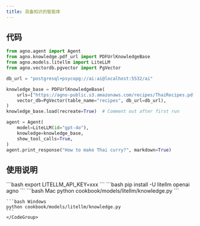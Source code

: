 ```yaml
---
title: 具备知识的智能体
---
```

## 代码

```python cookbook/models/litellm/knowledge.py
from agno.agent import Agent
from agno.knowledge.pdf_url import PDFUrlKnowledgeBase
from agno.models.litellm import LiteLLM
from agno.vectordb.pgvector import PgVector

db_url = "postgresql+psycopg://ai:ai@localhost:5532/ai"

knowledge_base = PDFUrlKnowledgeBase(
    urls=["https://agno-public.s3.amazonaws.com/recipes/ThaiRecipes.pdf"],
    vector_db=PgVector(table_name="recipes", db_url=db_url),
)
knowledge_base.load(recreate=True)  # Comment out after first run

agent = Agent(
    model=LiteLLM(id="gpt-4o"),
    knowledge=knowledge_base,
    show_tool_calls=True,
)
agent.print_response("How to make Thai curry?", markdown=True)
```

## 使用说明

<Steps>
  <Snippet file="create-venv-step.mdx" />

  <Step title="设置您的 API 密钥">
    ```bash
    export LITELLM_API_KEY=xxx
    ```
  </Step>

  <Step title="安装库">
    ```bash
    pip install -U litellm openai agno
    ```
  </Step>

  <Step title="运行智能体">
    <CodeGroup>
    ```bash Mac
    python cookbook/models/litellm/knowledge.py
    ```

    ```bash Windows
    python cookbook/models/litellm/knowledge.py
    ```
    </CodeGroup>
  </Step>
</Steps>